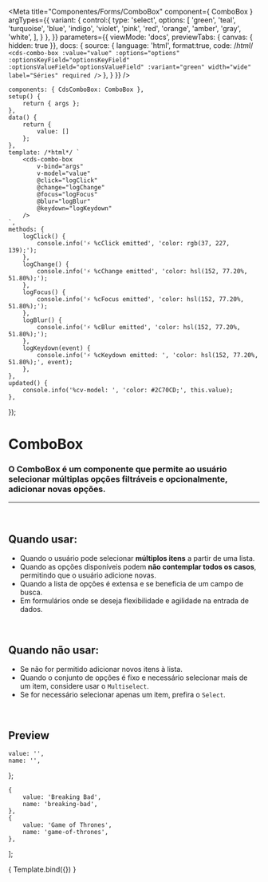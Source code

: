 
<Meta
	title="Componentes/Forms/ComboBox"
	component={ ComboBox }
	argTypes={{
		variant: {
			control:{
				type: 'select',
				options: [
					'green',
					'teal',
					'turquoise',
					'blue',
					'indigo',
					'violet',
					'pink',
					'red',
					'orange',
					'amber',
					'gray',
					'white',
				],
			}
		},
	}}
	parameters={{
		viewMode: 'docs',
		previewTabs: { canvas: { hidden: true }},
		docs: {
			source: {
				language: 'html',
				format:true,
				code: /*html*/ 
`<cds-combo-box
	:value="value"
	:options="options"
	:optionsKeyField="optionsKeyField"
	:optionsValueField="optionsValueField"
	:variant="green"
	width="wide"
	label="Séries"
	required
/>`
			},
		}
	}}
/>

	components: { CdsComboBox: ComboBox },
	setup() {
		return { args };
	},
	data() {
		return {
			value: []
		};
	},
	template: /*html*/ `
		<cds-combo-box
			v-bind="args" 
			v-model="value"
			@click="logClick"
			@change="logChange"
			@focus="logFocus"
			@blur="logBlur"
			@keydown="logKeydown"
		/>
	`,
	methods: {
		logClick() {
			console.info('⚡ %cClick emitted', 'color: rgb(37, 227, 139);');
		},
		logChange() {
			console.info('⚡ %cChange emitted', 'color: hsl(152, 77.20%, 51.80%);');
		},
		logFocus() {
			console.info('⚡ %cFocus emitted', 'color: hsl(152, 77.20%, 51.80%);');
		},
		logBlur() {
			console.info('⚡ %cBlur emitted', 'color: hsl(152, 77.20%, 51.80%);');
		},
		logKeydown(event) {
			console.info('⚡ %cKeydown emitted: ', 'color: hsl(152, 77.20%, 51.80%);', event);
		},
	},
	updated() {
		console.info('%cv-model: ', 'color: #2C70CD;', this.value);
	},
});

# ComboBox

### O ComboBox é um componente que permite ao usuário selecionar múltiplas opções filtráveis e opcionalmente, adicionar novas opções.

---

<br />

## Quando usar:
- Quando o usuário pode selecionar **múltiplos itens** a partir de uma lista.
- Quando as opções disponíveis podem **não contemplar todos os casos**, permitindo que o usuário adicione novas.
- Quando a lista de opções é extensa e se beneficia de um campo de busca.
- Em formulários onde se deseja flexibilidade e agilidade na entrada de dados.

<br />

## Quando não usar:
- Se não for permitido adicionar novos itens à lista.
- Quando o conjunto de opções é fixo e necessário selecionar mais de um item, considere usar o `Multiselect`.
- Se for necessário selecionar apenas um item, prefira o `Select`.

<br />

## Preview

	value: '',
	name: '',
};

	{
		value: 'Breaking Bad',
		name: 'breaking-bad',
	},
	{
		value: 'Game of Thrones',
		name: 'game-of-thrones',
	},
];


<Canvas>
	<Story
		name="Select"
		args={{
			options,
			optionsKeyField: 'name',
			optionsValueField: 'value',
		}}
	>
		{ Template.bind({}) }
	</Story>
</Canvas>

<ArgsTable story="Select" />
